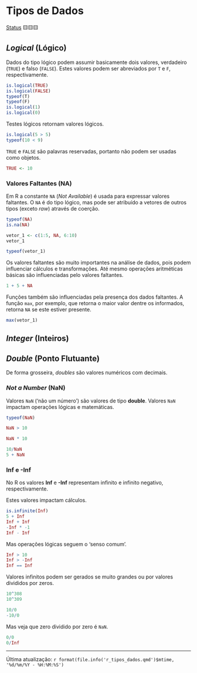 # Tipos de Dados

[Status](convencoes.html#status-do-material) 🟨🟨🟨

## *Logical* (Lógico)

Dados do tipo lógico podem assumir basicamente dois valores, verdadeiro (`TRUE`) e falso (`FALSE`). Estes valores podem ser abreviados por `T` e `F`, respectivamente.

```r
is.logical(TRUE)
is.logical(FALSE)
typeof(T)
typeof(F)
is.logical(1)
is.logical(0)
```

Testes lógicos retornam valores lógicos.

```r
is.logical(5 > 5)
typeof(10 < 9)
```

`TRUE` e `FALSE` são palavras reservadas, portanto não podem ser usadas como objetos.

```r
TRUE <- 10
```

### Valores Faltantes (**NA**)

Em R a constante `NA` (*Not Available*) é usada para expressar valores faltantes. O `NA` é do tipo lógico, mas pode ser atribuído a vetores de outros tipos (exceto *raw*) através de coerção.

```r
typeof(NA)
is.na(NA)

vetor_1 <- c(1:5, NA, 6:10)
vetor_1

typeof(vetor_1)
```

Os valores faltantes são muito importantes na análise de dados, pois podem influenciar cálculos e transformações. Até mesmo operações aritméticas básicas são influenciadas pelo valores faltantes.

```r
1 + 5 + NA
```

Funções também são influenciadas pela presença dos dados faltantes. A função `max`, por exemplo, que retorna o maior valor dentre os informados, retorna `NA` se este estiver presente.

```r
max(vetor_1)
```

## *Integer* (Inteiros)

## *Double* (Ponto Flutuante)

De forma grosseira, *doubles* são valores numéricos com decimais.

### *Not a Number* (**NaN**)

Valores `NaN` ('não um número') são valores de tipo **double**. Valores `NaN` impactam operações lógicas e matemáticas.

```r
typeof(NaN)

NaN > 10

NaN * 10

10/NaN
5 + NaN
```

### **Inf** e **-Inf**

No R os valores **Inf** e **-Inf** representam infinito e infinito negativo, respectivamente.

Estes valores impactam cálculos.

```r
is.infinite(Inf)
5 + Inf
Inf + Inf
-Inf * -1 
Inf - Inf
```

Mas operações lógicas seguem o 'senso comum'.

```r
Inf > 10
Inf > -Inf
Inf == Inf
```

Valores infinitos podem ser gerados se muito grandes ou por valores divididos por zeros.

```r
10^308
10^309

10/0
-10/0
```

Mas veja que zero dividido por zero é `NaN`.

```r
0/0
0/Inf
```



------------------------------------------------------------------------

Última atualização: `r format(file.info('r_tipos_dados.qmd')$mtime, '%d/%m/%Y - %H:%M:%S')`
